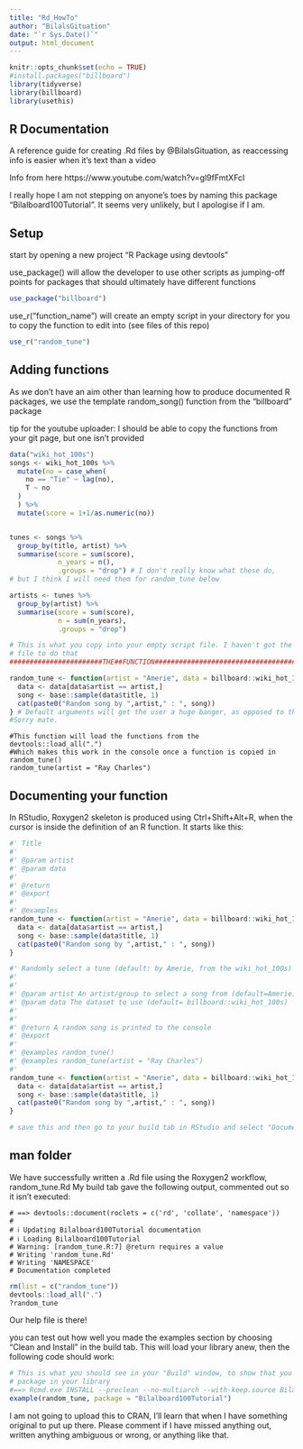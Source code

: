 ```yaml
---
title: "Rd_HowTo"
author: "BilalsGituation"
date: "`r Sys.Date()`"
output: html_document
---
```


```r
knitr::opts_chunk$set(echo = TRUE)
#install.packages("billboard")
library(tidyverse)
library(billboard)
library(usethis)
```

## R Documentation

A reference guide for creating .Rd files by @BilalsGituation, 
as reaccessing info is easier when it's text than a video

Info from here https://www.youtube.com/watch?v=gl9fFmtXFcI

I really hope I am not stepping on anyone's toes by naming this package
"Bilalboard100Tutorial". It seems very unlikely, but I apologise if I am.

## Setup

start by opening a new project "R Package using devtools"

use_package() will allow the developer to use other scripts as jumping-off points for packages that should ultimately have different functions


```r
use_package("billboard")
```


use_r("function_name") will create an empty script in your directory for you to copy the function to edit into (see files of this repo)


```r
use_r("random_tune")
```

## Adding functions

As we don't have an aim other than learning how to produce documented R packages, we use the template random_song() function from the "billboard" package

tip for the youtube uploader: I should be able to copy the functions from your git page, but one isn't provided

```r
data("wiki_hot_100s")
songs <- wiki_hot_100s %>%
  mutate(no = case_when(
    no == "Tie" ~ lag(no),
    T ~ no
  )
  ) %>%
  mutate(score = 1+1/as.numeric(no))


tunes <- songs %>%
  group_by(title, artist) %>%
  summarise(score = sum(score),
            n_years = n(),
            .groups = "drop") # I don't really know what these do,
# but I think I will need them for random_tune below

artists <- tunes %>%
  group_by(artist) %>%
  summarise(score = sum(score),
            n = sum(n_years),
            .groups = "drop")

# This is what you copy into your empty script file. I haven't got the Rmd
# file to do that
#######################THE##FUNCTION############################################

random_tune <- function(artist = "Amerie", data = billboard::wiki_hot_100s){
  data <- data[data$artist == artist,]
  song <- base::sample(data$title, 1)
  cat(paste0("Random song by ",artist," : ", song))
} # Default arguments will get the user a huge banger, as opposed to the suggested default of Rihanna. 
#Sorry mate. 

```

```Store
#This function will load the functions from the 
devtools::load_all(".")
#Which makes this work in the console once a function is copied in
random_tune()
random_tune(artist = "Ray Charles")
```

## Documenting your function

In RStudio,
Roxygen2 skeleton is produced using Ctrl+Shift+Alt+R, when the cursor is inside
the definition of an R function. It starts like this:

```r
#' Title
#'
#' @param artist 
#' @param data 
#'
#' @return
#' @export
#'
#' @examples
random_tune <- function(artist = "Amerie", data = billboard::wiki_hot_100s){
  data <- data[data$artist == artist,]
  song <- base::sample(data$title, 1)
  cat(paste0("Random song by ",artist," : ", song))
}
```

```r
#' Randomly select a tune (default: by Amerie, from the wiki_hot_100s)
#'
#'
#' @param artist An artist/group to select a song from (default=Amerie)
#' @param data The dataset to use (default= billboard::wiki_hot_100s)
#' 
#'
#' @return A random song is printed to the console
#' @export
#'
#' @examples random_tune()
#' @examples random_tune(artist = "Ray Charles")
#' 
random_tune <- function(artist = "Amerie", data = billboard::wiki_hot_100s){
  data <- data[data$artist == artist,]
  song <- base::sample(data$title, 1)
  cat(paste0("Random song by ",artist," : ", song))
}

# save this and then go to your build tab in RStudio and select "Document"
```

## man folder

We have successfully written a .Rd file using the Roxygen2 workflow, random_tune.Rd
My build tab gave the following output, commented out so it isn't executed:
```Build
# ==> devtools::document(roclets = c('rd', 'collate', 'namespace'))
# 
# ℹ Updating Bilalboard100Tutorial documentation
# ℹ Loading Bilalboard100Tutorial
# Warning: [random_tune.R:7] @return requires a value
# Writing 'random_tune.Rd'
# Writing 'NAMESPACE'
# Documentation completed
```

```r
rm(list = c("random_tune"))
devtools::load_all(".")
?random_tune
```

Our help file is there!

you can test out how well you made the examples section by choosing "Clean and
Install" in the build tab. This will load your library anew, then the following
code should work:

```r
# This is what you should see in your "Build" window, to show that you've updated the
# package in your library
#==> Rcmd.exe INSTALL --preclean --no-multiarch --with-keep.source Bilalboard100Tutorial
example(random_tune, package = "Bilalboard100Tutorial")
```

I am not going to upload this to CRAN, I'll learn that when I have something
original to put up there. Please comment if I have missed anything out, written
anything ambiguous or wrong, or anything like that.
